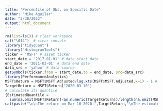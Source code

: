 ```yaml
---
title: "Percentile of Obs. on Specific Date"
author: "Mike Aguilar"
date: "3/30/2022"
output: html_document
---
```



<!-- ### Percentile of Obs. on Specific Date -->
<!-- What is the percentile of the observation on Mar.10, 2020? -->
```r
rm(list=ls()) # clear workspace
cat("\014")  # clear console
library("tidyquant") 
library("HistogramTools")
ticker = 'MSFT' # asset ticker
start_date = '2017-01-01' # data start date
end_date = '2021-03-01' # data end date
data_src = 'yahoo' # data source
getSymbols(ticker,from = start_date,to = end_date, src=data_src)
library(PerformanceAnalytics)
MSFT$Return = MSFT$MSFT.Adjusted/lag.xts(MSFT$MSFT.Adjusted,k=1) - 1 # use lag.xts to obtain the lag for xts data
TargetReturn = MSFT$Return["2020-03-10"]
# calculate its quantile
{EstimatedQuantile = 
  sum(na.omit(MSFT$Return)<as.numeric(TargetReturn))/length(na.omit(MSFT$Return))}
cat(paste("\n\nThe return on Mar 10 2020:",TargetReturn,"\nThe estimated quantile :",EstimatedQuantile))
```
